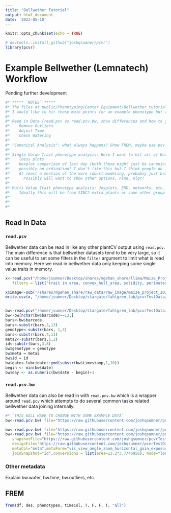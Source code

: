 ```yaml
---
title: "Bellwether Tutorial"
output: html_document
date: '2023-05-10'
---
```


```r
knitr::opts_chunk$set(echo = TRUE)
```

```r
# devtools::install_github("joshqsumner/pcvr")
library(pcvr)
```


# Example Bellwether (Lemnatech) Workflow

Pending further development

```r
#* ***** `NOTES` ***** 
#* The files at public/Phenotyping/Center Equipment/Bellwether_tutorial/3_data_analysis_files/*.Rmd outline analysis for an individual phenotype each, in a veeery long format.
#* I would like to hit those main points for an example phenotype but with a few other additions. Below I am making an outline.
#* 
#* Read in Data (read.pcv vs read.pcv.bw, show differences and how to get to the same place with both?)
#*    Remove Outliers
#*    Adjust Time
#*    Check Watering
#* 
#* "Canonical Analysis": what always happens? Show FREM, maybe use pcv.box.
#* 
#* Single Value Trait phenotype analysis: Here I want to hit all of Katie's stuff, but more elegantly ideally.
#*    loess plots
#*    boxplot comparison of last day (both these might just be canonical? Might change canon to only be SV traits FREM)
#*    possibly an ordination? I don't like this but I think people do it a lot.
#*    At least a mention of the more robust modeling, probably just brms helpers then loading example data. 
#*      Possibly will want to show other options, nlme, nlqr?
#* 
#* Multi Value Trait phenotype analysis: Joyplots, EMD, networks, etc.
#*    Ideally this will be from SINC2 extra plants or some other group that has actual color differences
#* 
#* 
#* 
```

## Read In Data

### `read.pcv`

Bellwether data can be read in like any other plantCV output using `read.pcv`. The main difference is that bellwether datasets tend to be very large, so it can be useful to set some filters in the `filter` argument to limit what is read into memory. Here we read in bellwether data only keeping some single value traits in memory.

```r
x<-read.pcv("/home/jsumner/Desktop/shares/mgehan_share/llima/Maize_Project_2022/nir_maize_first_exp_results.csv",
   filters = list("trait in area, convex_hull_area, solidity, perimeter, width, height, longest_path, convex_hull_vertices, ellipse_major_axis, ellipse_minor_axis, ellipse_angle, ellipse_eccentricity, hue_circular_mean, hue_circular_std, hue_median", "sample in default"))

x$image<-sub("/shares/mgehan_share/raw_data/raw_image/maize_project_2022/MG001_E_060722_corrected/", "",x$image)
write.csv(x, "/home/jsumner/Desktop/stargate/fahlgren_lab/pcvrTestData/bw_example.csv", row.names=F)


bw<-read.pcv("/home/jsumner/Desktop/stargate/fahlgren_lab/pcvrTestData/bw_example.csv", "long")
bw<-bw[nchar(bw$barcode)==13,]
bars<-bw$barcode
bars<-substr(bars,3,13)
genotype<-substr(bars, 1,3)
bars<-substr(bars,4,11)
meta2<-substr(bars,1,2)
id<-substr(bars,3,8)
bw$genotype = genotype
bw$meta = meta2
bw$id = id
bw$date<-lubridate::ymd(substr(bw$timestamp,1,10))
begin <- min(bw$date)
bw$day <- as.numeric(bw$date - begin)+1

```

### `read.pcv.bw`

Bellwether data can also be read in with `read.pcv.bw` which is a wrapper around `read.pcv` which attempts to do several common tasks related bellwether data joining internally. 

```r
#* `THIS WILL HAVE TO CHANGE WITH SOME EXAMPLE DATA`
bw<-read.pcv.bw( file="https://raw.githubusercontent.com/joshqsumner/pcvrTestData/main/bwTestPhenos.csv",metaCol=NULL, mode="long")
```

```r
bw<-read.pcv.bw( file="https://raw.githubusercontent.com/joshqsumner/pcvrTestData/main/bwTestPhenos.csv",metaCol="meta", metaForm="vis_view_angle_zoom_horizontal_gain_exposure_v_new_n_rep", joinSnapshot = "id", mode="long")
bw<-read.pcv.bw( file="https://raw.githubusercontent.com/joshqsumner/pcvrTestData/main/bwTestPhenos.csv",
   snapshotFile="https://raw.githubusercontent.com/joshqsumner/pcvrTestData/main/bwTestSnapshot.csv",
   designFile="https://raw.githubusercontent.com/joshqsumner/pcvrTestData/main/bwTestDesign.csv",
   metaCol="meta",metaForm="vis_view_angle_zoom_horizontal_gain_exposure_v_new_n_rep",
   joinSnapshot="id",conversions = list(area=13.2*3.7/46856), mode="long" )
```


### Other metadata

Explain bw.water, bw.time, bw.outliers, etc.



## FREM

```r
frem(df, des, phenotypes, timeCol, T, F, F, T, "all")
```


















